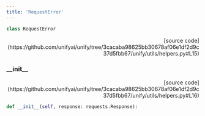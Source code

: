 ```yaml
---
title: 'RequestError'
---
```


```python
class RequestError
```

<p align="right">[source code](https://github.com/unifyai/unify/tree/3cacaba98625bb30678af06e1df2d9c37d5fbb67/unify/utils/helpers.py#L15)</p>



### \_\_init\_\_

<p align="right">[source code](https://github.com/unifyai/unify/tree/3cacaba98625bb30678af06e1df2d9c37d5fbb67/unify/utils/helpers.py#L16)</p>

```python
def __init__(self, response: requests.Response):
```

